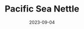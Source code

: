 ---
title: 'Pacific Sea Nettle'
image: "./2R9A1438.jpg"
alt: ""
location: "Zoo Leipzig, Germany"
date: 2023-09-04
tags: ['jellyfish', 'zoo']
---
